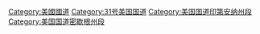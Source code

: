 [[Category:美國國道|Category:美國國道]]
[[Category:31号美国国道|Category:31号美国国道]]
[[Category:美国国道印第安纳州段|Category:美国国道印第安纳州段]]
[[Category:美国国道密歇根州段|Category:美国国道密歇根州段]]